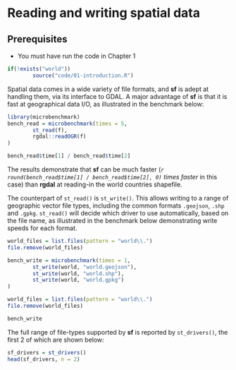 # Reading and writing spatial data {#read-write}

## Prerequisites {-}

- You must have run the code in Chapter 1

```r
if(!exists("world"))
        source("code/01-introduction.R")
```

Spatial data comes in a wide variety of file formats, and **sf** is adept at handling them, via its interface to GDAL.
A major advantage of **sf** is that it is fast at geographical data I/O, as illustrated in the benchmark below:

```r
library(microbenchmark)
bench_read = microbenchmark(times = 5,
        st_read(f),
        rgdal::readOGR(f)
)
```

```r
bench_read$time[1] / bench_read$time[2]
```

The results demonstrate that **sf** can be much faster (*`r round(bench_read$time[1] / bench_read$time[2], 0)` times faster* in this case) than **rgdal** at reading-in the world countries shapefile.

The counterpart of `st_read()` is `st_write()`. This allows writing to a range of geographic vector file types, including the common formats `.geojson`, `.shp` and `.gpkg`. `st_read()` will decide which driver to use automatically, based on the file name, as illustrated in the benchmark below demonstrating write speeds for each format.

```r
world_files = list.files(pattern = "world\\.")
file.remove(world_files)
```

```r
bench_write = microbenchmark(times = 1,
        st_write(world, "world.geojson"),
        st_write(world, "world.shp"),
        st_write(world, "world.gpkg")
)
```

```r
world_files = list.files(pattern = "world\\.")
file.remove(world_files)
```

```r
bench_write
```

The full range of file-types supported by **sf** is reported by `st_drivers()`, the first 2 of which are shown below:

```r
sf_drivers = st_drivers()
head(sf_drivers, n = 2)
```


<!-- ## Vector -->

<!-- 
- sf package 
- st_drivers
- st_read, read_sf
- st_write, write_sf
- text files 
- WKT, WKB, sp (st_as_sf)
-->

<!-- ## Raster -->

<!-- 
- raster package 
- raster
-->
